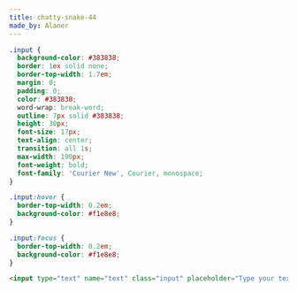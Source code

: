 ```yaml
---
title: chatty-snake-44
made_by: Alaner
---
```


```css
.input {
  background-color: #383838;
  border: 1ex solid none;
  border-top-width: 1.7em;
  margin: 0;
  padding: 0;
  color: #383838;
  word-wrap: break-word;
  outline: 7px solid #383838;
  height: 30px;
  font-size: 17px;
  text-align: center;
  transition: all 1s;
  max-width: 190px;
  font-weight: bold;
  font-family: 'Courier New', Courier, monospace;
}

.input:hover {
  border-top-width: 0.2em;
  background-color: #f1e8e8;
}

.input:focus {
  border-top-width: 0.2em;
  background-color: #f1e8e8;
}
```

```html
<input type="text" name="text" class="input" placeholder="Type your text" />
```
